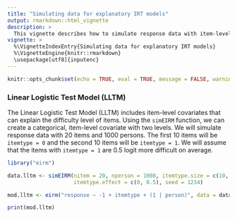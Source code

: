 ```yaml
---
title: "Simulating data for explanatory IRT models"
output: rmarkdown::html_vignette
description: >
  This vignette describes how to simulate response data with item-level and person-level covariates.
vignette: >
  %\VignetteIndexEntry{Simulating data for explanatory IRT models}
  %\VignetteEngine{knitr::rmarkdown}
  \usepackage[utf8]{inputenc}
---
```


```r
knitr::opts_chunk$set(echo = TRUE, eval = TRUE, message = FALSE, warning = FALSE)
```

### Linear Logistic Test Model (LLTM)

The Linear Logistic Test Model (LLTM) includes item-level covariates that can explain the difficulty level of items. Using the `simEIRM` function, we can create a categorical, item-level covariate with two levels. We will simulate response data with 20 items and 1000 persons. The first 10 items will be `itemtype = 0` and the second 10 items will be `itemtype = 1`. We will assume that the items with `itemtype = 1` are 0.5 logit more difficult on average. 

```r
library("eirm")
```

```r


data.lltm <- simEIRM(nitem = 20, nperson = 1000, itemtype.size = c(10, 10), 
                     itemtype.effect = c(0, 0.5), seed = 1234)

mod.lltm <- eirm("response ~ -1 + itemtype + (1 | person)", data = data.lltm)

print(mod.lltm)
```


